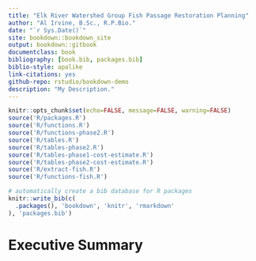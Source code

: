 ```yaml
--- 
title: "Elk River Watershed Group Fish Passage Restoration Planning"
author: "Al Irvine, B.Sc., R.P.Bio." 
date: "`r Sys.Date()`"
site: bookdown::bookdown_site
output: bookdown::gitbook
documentclass: book
bibliography: [book.bib, packages.bib]
biblio-style: apalike
link-citations: yes
github-repo: rstudio/bookdown-demo
description: "My Description."
---
```


```r
knitr::opts_chunk$set(echo=FALSE, message=FALSE, warning=FALSE)
source('R/packages.R')
source('R/functions.R')
source('R/functions-phase2.R')
source('R/tables.R')
source('R/tables-phase2.R')
source('R/tables-phase1-cost-estimate.R')
source('R/tables-phase2-cost-estimate.R')
source('R/extract-fish.R')
source('R/functions-fish.R')

```


```r
# automatically create a bib database for R packages
knitr::write_bib(c(
  .packages(), 'bookdown', 'knitr', 'rmarkdown'
), 'packages.bib')
```


# Executive Summary {-}

<br>
